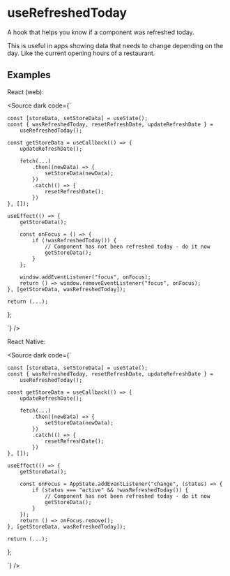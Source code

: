 
# useRefreshedToday

A hook that helps you know if a component was refreshed today.

This is useful in apps showing data that needs to change depending on the day.
Like the current opening hours of a restaurant.

## Examples

React (web):

<Source dark code={`

    const [storeData, setStoreData] = useState();
    const { wasRefreshedToday, resetRefreshDate, updateRefreshDate } =
        useRefreshedToday();

    const getStoreData = useCallback(() => {
        updateRefreshDate();

        fetch(...)
            .then((newData) => {
                setStoreData(newData);
            })
            .catch(() => {
                resetRefreshDate();
            })
    }, []);

    useEffect(() => {
        getStoreData();

        const onFocus = () => {
            if (!wasRefreshedToday()) {
                // Component has not been refreshed today - do it now
                getStoreData();
            }
        };

        window.addEventListener("focus", onFocus);
        return () => window.removeEventListener("focus", onFocus);
    }, [getStoreData, wasRefreshedToday]);

    return (...);
};

`} />


React Native:

<Source dark code={`

    const [storeData, setStoreData] = useState();
    const { wasRefreshedToday, resetRefreshDate, updateRefreshDate } =
        useRefreshedToday();

    const getStoreData = useCallback(() => {
        updateRefreshDate();

        fetch(...)
            .then((newData) => {
                setStoreData(newData);
            })
            .catch(() => {
                resetRefreshDate();
            })
    }, []);

    useEffect(() => {
        getStoreData();

        const onFocus = AppState.addEventListener("change", (status) => {
            if (status === "active" && !wasRefreshedToday()) {
                // Component has not been refreshed today - do it now
                getStoreData();
            }
        });
        return () => onFocus.remove();
    }, [getStoreData, wasRefreshedToday]);

    return (...);
};

`} />
